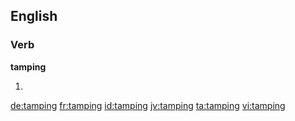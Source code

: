 ==English==

===Verb===
'''tamping'''

# {{present participle of|tamp}}

[[de:tamping]]
[[fr:tamping]]
[[id:tamping]]
[[jv:tamping]]
[[ta:tamping]]
[[vi:tamping]]